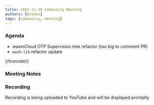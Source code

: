```yaml
---
title: 2022-11-29 Community Meeting
authors: [brooks]
tags: [community, meeting]
---
```


### Agenda

- wasmCloud OTP Supervision tree refactor (too big to comment PR)
- `wash-lib` refactor update

{/*truncate*/}

### Meeting Notes

### Recording

Recording is being uploaded to YouTube and will be displayed promptly
